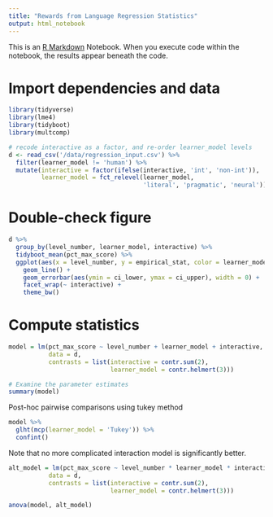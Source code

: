 ```yaml
---
title: "Rewards from Language Regression Statistics"
output: html_notebook
---
```


This is an [R Markdown](http://rmarkdown.rstudio.com) Notebook. When you execute code within the notebook, the results appear beneath the code. 

# Import dependencies and data

```r
library(tidyverse)
library(lme4)
library(tidyboot)
library(multcomp)

# recode interactive as a factor, and re-order learner_model levels
d <- read_csv('/data/regression_input.csv') %>%
  filter(learner_model != 'human') %>%
  mutate(interactive = factor(ifelse(interactive, 'int', 'non-int')),
         learner_model = fct_relevel(learner_model, 
                                     'literal', 'pragmatic', 'neural')) 
```

# Double-check figure

```r
d %>%
  group_by(level_number, learner_model, interactive) %>%
  tidyboot_mean(pct_max_score) %>%
  ggplot(aes(x = level_number, y = empirical_stat, color = learner_model)) +
    geom_line() +
    geom_errorbar(aes(ymin = ci_lower, ymax = ci_upper), width = 0) +
    facet_wrap(~ interactive) +
    theme_bw()
```

# Compute statistics

```r
model = lm(pct_max_score ~ level_number + learner_model + interactive,
           data = d,
           contrasts = list(interactive = contr.sum(2),
                            learner_model = contr.helmert(3)))

# Examine the parameter estimates
summary(model)
```

Post-hoc pairwise comparisons using tukey method

```r
model %>%
  glht(mcp(learner_model = 'Tukey')) %>%
  confint()
```

Note that no more complicated interaction model is significantly better.

```r
alt_model = lm(pct_max_score ~ level_number * learner_model * interactive,
           data = d,
           contrasts = list(interactive = contr.sum(2),
                            learner_model = contr.helmert(3)))

anova(model, alt_model)
```

